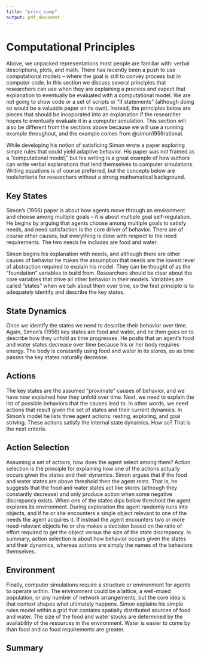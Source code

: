 ```yaml
---
title: "princ_comp"
output: pdf_document
---
```


# Computational Principles

Above, we unpacked representations most people are familiar with: verbal descriptions, plots, and math. There has recently been a push to use computational models -- where the goal is still to convey process but in computer code. In this section we discuss several principles that researchers can use when they are explaining a process and expect that explanation to eventually be evaluated with a computational model. We are not going to show code or a set of scripts or "if statements" (although doing so would be a valuable paper on its own). Instead, the principles below are pieces that should be incoporated into an explanation if the researcher hopes to eventually evaluate it in a computer simulation. This section will also be different from the sections above because we will use a running example throughout, and the example comes from @simon1956rational.

While developing his notion of satisficing Simon wrote a paper exploring simple rules that could yield adaptive behavior. His paper was not framed as a "computational model," but his writing is a great example of how authors can write verbal explanations that lend themselves to computer simulations. Writing equations is of course preferred, but the concepts below are tools/criteria for researchers without a strong mathematical background. 

## Key States

Simon's (1956) paper is about how agents move through an environment and choose among multiple goals -- it is about multiple goal self-regulation. He begins by arguing that agents choose among multiple goals to satisfy needs, and need satisfaction is the core driver of behavior. There are of course other causes, but everything is done with respect to the need requirements. The two needs he includes are food and water.

Simon begins his explanation with needs, and although there are other causes of behavior he makes the assumption that needs are the lowest level of abstraction required to explain his model. They can be thought of as the "foundation" variables to build from. Researchers should be clear about the core variables that drive all other behavior in their models. Variables are called "states" when we talk about them over time, so the first principle is to adequately identify and describe the key states.

## State Dynamics

Once we identify the states we need to describe their behavior over time. Again, Simon's (1956) key states are food and water, and he then goes on to describe how they unfold as time progresses. He posits that an agent's food and water states decrease over time because his or her body requires energy. The body is constantly using food and water in its stores, so as time passes the key states naturally decrease. 

## Actions

The key states are the assumed "proximate" causes of behavior, and we have now explained how they unfold over time. Next, we need to explain the list of possible behaviors that the causes lead to. In other words, we need actions that result given the set of states and their current dynamics. In Simon's model he lists three agent actions: resting, exploring, and goal striving. These actions satisfy the internal state dynamics. How so? That is the next criteria.

## Action Selection

Assuming a set of actions, how does the agent select among them? Action selection is the principle for explaining how one of the actions actually occurs given the states and their dynamics. Simon argues that if the food and water states are above threshold then the agent rests. That is, he suggests that the food and water states act like stores (although they constantly decrease) and only produce action when some negative discrepancy exists. When one of the states dips below threshold the agent explores its environment. During exploration the agent randomly runs into objects, and if he or she encounters a single object relevant to one of the needs the agent acquires it. If instead the agent encounters two or more need-relevant objects he or she makes a decision based on the ratio of effort required to get the object versus the size of the state discrepancy. In summary, action selection is about how behavior occurs given the states and their dynamics, whereas actions are simply the names of the behaviors themselves. 
        
## Environment

Finally, computer simulations require a structure or environment for agents to operate within. The environment could be a lattice, a well-mixed population, or any number of network arrangements, but the core idea is that context shapes what ultimately happens. Simon explains his simple rules model within a grid that contains spatially distributed sources of food and water. The size of the food and water stocks are determined by the availability of the resources in the environment. Water is easier to come by than food and so food requirements are greater. 

## Summary


